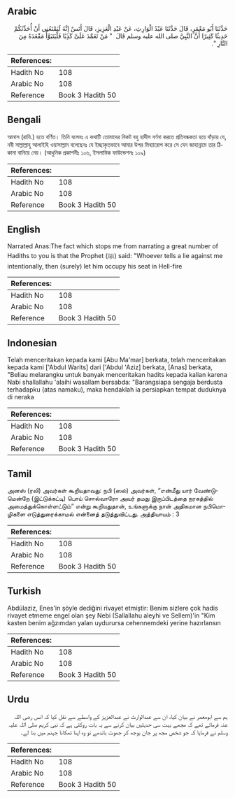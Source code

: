 ## Arabic


<div dir="rtl" lang="ar" style={{fontSize:'larger',backgroundColor:'#f8f9fa',padding:20}}>
حَدَّثَنَا أَبُو مَعْمَرٍ، قَالَ حَدَّثَنَا عَبْدُ الْوَارِثِ، عَنْ عَبْدِ الْعَزِيزِ، قَالَ أَنَسٌ إِنَّهُ لَيَمْنَعُنِي أَنْ أُحَدِّثَكُمْ حَدِيثًا كَثِيرًا أَنَّ النَّبِيَّ صلى الله عليه وسلم قَالَ ‏ "‏ مَنْ تَعَمَّدَ عَلَىَّ كَذِبًا فَلْيَتَبَوَّأْ مَقْعَدَهُ مِنَ النَّارِ ‏"‏‏.‏
</div>
<div style={{backgroundColor:'#f8f9fa',padding:20, marginBottom: 10}}><table> <thead> <tr> <th>References:</th> <th></th> </tr> </thead> <tbody><tr><td>Hadith No</td><td>108</td></tr><tr><td>Arabic No</td><td>108</td></tr><tr><td>Reference</td><td>Book 3 Hadith 50</td></tr></tbody></table></div>

## Bengali


<div dir="ltr" lang="bn" style={{fontSize:'larger',backgroundColor:'#f8f9fa',padding:20}}>
আনাস (রাযি.) হতে বর্ণিত। তিনি বলেনঃ এ কথাটি তোমাদের নিকট বহু হাদীস বর্ণনা করতে প্রতিবন্ধকতা হয়ে দাঁড়ায় যে, নবী সাল্লাল্লাহু আলাইহি ওয়াসাল্লাম বলেছেনঃ যে ইচ্ছাকৃতভাবে আমার উপর মিথ্যারোপ করে সে যেন জাহান্নামে তার ঠিকানা বানিয়ে নেয়। (আধুনিক প্রকাশনীঃ ১০৬, ইসলামিক ফাউন্ডেশনঃ ১০৯)
</div>
<div style={{backgroundColor:'#f8f9fa',padding:20, marginBottom: 10}}><table> <thead> <tr> <th>References:</th> <th></th> </tr> </thead> <tbody><tr><td>Hadith No</td><td>108</td></tr><tr><td>Arabic No</td><td>108</td></tr><tr><td>Reference</td><td>Book 3 Hadith 50</td></tr></tbody></table></div>

## English


<div dir="ltr" lang="en" style={{fontSize:'larger',backgroundColor:'#f8f9fa',padding:20}}>
Narrated Anas:The fact which stops me from narrating a great number of Hadiths to you is that the Prophet (ﷺ) said: "Whoever tells a lie against me intentionally, then (surely) let him occupy his seat in Hell-fire
</div>
<div style={{backgroundColor:'#f8f9fa',padding:20, marginBottom: 10}}><table> <thead> <tr> <th>References:</th> <th></th> </tr> </thead> <tbody><tr><td>Hadith No</td><td>108</td></tr><tr><td>Arabic No</td><td>108</td></tr><tr><td>Reference</td><td>Book 3 Hadith 50</td></tr></tbody></table></div>

## Indonesian


<div dir="ltr" lang="id" style={{fontSize:'larger',backgroundColor:'#f8f9fa',padding:20}}>
Telah menceritakan kepada kami [Abu Ma'mar] berkata, telah menceritakan kepada kami ['Abdul Warits] dari ['Abdul 'Aziz] berkata, [Anas] berkata, "Beliau melarangku untuk banyak menceritakan hadits kepada kalian karena Nabi shallallahu 'alaihi wasallam bersabda: "Barangsiapa sengaja berdusta terhadapku (atas namaku), maka hendaklah ia persiapkan tempat duduknya di neraka
</div>
<div style={{backgroundColor:'#f8f9fa',padding:20, marginBottom: 10}}><table> <thead> <tr> <th>References:</th> <th></th> </tr> </thead> <tbody><tr><td>Hadith No</td><td>108</td></tr><tr><td>Arabic No</td><td>108</td></tr><tr><td>Reference</td><td>Book 3 Hadith 50</td></tr></tbody></table></div>

## Tamil


<div dir="ltr" lang="ta" style={{fontSize:'larger',backgroundColor:'#f8f9fa',padding:20}}>
அனஸ் (ரலி) அவர்கள் கூறியதாவது: நபி (ஸல்) அவர்கள், “என்மீது யார் வேண்டுமென்றே (இட்டுக்கட்டி) பொய் சொல்வாரோ அவர் தமது இருப்பிடத்தை நரகத்தில் அமைத்துக்கொள்ளட்டும்” என்று கூறியதுதான், உங்களுக்கு நான் அதிகமான நபிமொழிகளை எடுத்துரைக்காமல் என்னைத் தடுத்துவிட்டது. அத்தியாயம் : 3
</div>
<div style={{backgroundColor:'#f8f9fa',padding:20, marginBottom: 10}}><table> <thead> <tr> <th>References:</th> <th></th> </tr> </thead> <tbody><tr><td>Hadith No</td><td>108</td></tr><tr><td>Arabic No</td><td>108</td></tr><tr><td>Reference</td><td>Book 3 Hadith 50</td></tr></tbody></table></div>

## Turkish


<div dir="ltr" lang="tr" style={{fontSize:'larger',backgroundColor:'#f8f9fa',padding:20}}>
Abdülaziz, Enes'in şöyle dediğini rivayet etmiştir: Benim sizlere çok hadis rivayet etmeme engel olan şey Nebi (Sallallahu aleyhi ve Sellem)'in "Kim kasten benim ağzımdan yalan uydurursa cehennemdeki yerine hazırlansın
</div>
<div style={{backgroundColor:'#f8f9fa',padding:20, marginBottom: 10}}><table> <thead> <tr> <th>References:</th> <th></th> </tr> </thead> <tbody><tr><td>Hadith No</td><td>108</td></tr><tr><td>Arabic No</td><td>108</td></tr><tr><td>Reference</td><td>Book 3 Hadith 50</td></tr></tbody></table></div>

## Urdu


<div dir="rtl" lang="ur" style={{fontSize:'larger',backgroundColor:'#f8f9fa',padding:20}}>
ہم سے ابومعمر نے بیان کیا، ان سے عبدالوارث نے عبدالعزیز کے واسطے سے نقل کیا کہ انس رضی اللہ عنہ فرماتے تھے کہ مجھے بہت سی حدیثیں بیان کرنے سے یہ بات روکتی ہے کہ نبی کریم صلی اللہ علیہ وسلم نے فرمایا کہ جو شخص مجھ پر جان بوجھ کر جھوٹ باندھے تو وہ اپنا ٹھکانا جہنم میں بنا لے۔
</div>
<div style={{backgroundColor:'#f8f9fa',padding:20, marginBottom: 10}}><table> <thead> <tr> <th>References:</th> <th></th> </tr> </thead> <tbody><tr><td>Hadith No</td><td>108</td></tr><tr><td>Arabic No</td><td>108</td></tr><tr><td>Reference</td><td>Book 3 Hadith 50</td></tr></tbody></table></div>